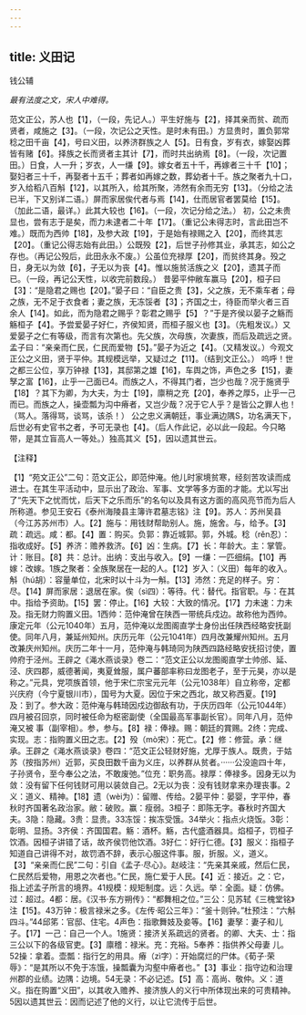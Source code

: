 ```yaml
---
---
---
```

title: 义田记
---



钱公辅

*最有法度之文，宋人中难得。*

范文正公，苏人也【1】，（一段，先记人。）平生好施与【2】，择其亲而贫、疏而贤者，咸施之【3】。（一段，次记公之天性。是时未有田。）方显贵时，置负郭常稔之田千亩【4】，号曰义田，以养济群族之人【5】。日有食，岁有衣，嫁娶凶葬皆有赌【6】。择族之长而贤者主其计【7】，而时共出纳焉【8】。（一段，次记置田。）日食，人一升；岁衣，人一缣【9】。嫁女者五十千，再嫁者三十千【10】；娶妇者三十千，再娶者十五千；葬者如再嫁之数，葬幼者十千。族之聚者九十口，岁入给稻八百斛【12】，以其所入，给其所聚，沛然有余而无穷【13】。（分给之法已半，下又别详二语。）屏而家居俟代者与焉【14】，仕而居官者罢莫给【15】。（加此二语，最详。）此其大较也【16】。（一段，次记分给之法。）
初，公之未贵显也，尝有志于是矣，而力未逮者二十年【17】。（重记公未得志时，言此田岂不难。）既而为西帅【18】，及参大政【19】，于是始有禄赐之入【20】，而终其志【20】。（重记公得志始有此田。）公既殁【2】，后世子孙修其业，承其志，如公之存也。（再记公殁后，此田永永不废。）公虽位充禄厚【20】，而贫终其身。殁之日，身无以为敛【6】，子无以为丧【4】。惟以施贫活族之义【20】，遗其子而已。（一段，再记公天性，以收完前数段。）
昔晏平仲敝车赢马【20】，桓子曰【3】：“是隐君之赐也【20】。”晏子曰：“自臣之贵【3】，父之族，无不乘车者；母之族，无不足于衣食者；妻之族，无冻馁者【3】；齐国之士，待臣而举火者三百余人【14】。如此，而为隐君之赐乎？彰君之赐乎【5】？”于是齐侯以晏子之觞而觞桓子【4】。予尝爱晏子好仁，齐侯知贤，而桓子服义也【3】。（先粗发议。）又爱晏子之仁有等级，而言有次第也。先父族，次母族，次妻族，而后及疏远之贤。孟子曰：“亲亲而仁民，仁民而爱物【5】。”晏子为近之【4】。（又精发议。）今观文正公之义田，贤于平仲。其规模远举，又疑过之【11】。（结到文正公。）
呜呼！世之都三公位，享万钟禄【13】，其邸第之雄【16】，车舆之饰，声色之多【15】，妻孥之富【16】，止乎一己面已4。而族之人，不得其门者，岂少也哉？况于施贤乎【18】？其下为卿，为大夫，为士【19】，廪稍之充【20】，奉养之厚5，止乎一己而已。而族之人，操壶瓢为沟中瘠者，又岂少哉？况于它人乎？是皆公之罪人也！（骂人。落得骂，谈骂，该杀！）
公之忠义满朝廷，事业满边隅S，功名满天下，后世必有史官书之者，予可无录也【4】。（后人作此记，必以此一段起。今只略带，是其立盲高人一等处。）独高其义【5】，因以遗其世云。

【注释】

【1】“苑文正公”二句：范文正公，即范仲淹。他儿时家境贫寒，经刻苦攻读而成进士。在其生平活动中，显示出了政治、军事、文学等多方面的才能。尤以写出了“先天下之忧而忧，后天下之乐而乐”的名句以及具有这方面的高风亮节而为后人所称道。参见王安石《泰州海陵县主簿许君墓志铭》注【9】。苏人：苏州吴县（今江苏苏州市）人。【2】施与：用钱财帮助别人。施，施舍。与，给予。【3】疏：疏远。咸：都。【4】置：购买。负郭：靠近城郭。郭，外城。稔（rěn忍）：指收成好。【5】养济：赡养救济。【6】凶：生病。【7】长：年龄大。主：掌管。计：账目。【8】共：总计。出纳：支出与收入。【9】一缣：一匹细绢。【10】再嫁：改嫁。1族之聚者：全族聚居在一起的人。【12】岁入：（义田）每年的收入。斛（hú胡）：容量单位，北宋时以十斗为一斛。【13】沛然：充足的样子。穷：尽。【14】屏而家居：退居在家。俟（sì四）：等待。代：替代。指官职。与：在其中。指给予资助。【15】罢：停止。【16】大较：大致的情况。【17】力未速：力未及。指无财力购置义田。1西帅：范仲淹曾在陕西一带统兵戍边。故称他为西帅。康定元年（公元1040年）五月，范仲淹以龙图阁直学士身份出任陕西经略安抚副使。同年八月，兼延州知州。庆历元年（公元1041年）四月改兼耀州知州。五月改兼庆州知州。庆历二年十一月，范仲淹与韩琦同为陕西四路经略安抚招讨使，置
帅府于泾州。王辟之《渑水燕谈录》卷二：“范文正公以龙图阁直学士帅邠、延、泾、庆四郡，威德著闻，夷夏耸服，属户蕃部率称曰龙图老子，至于元昊，亦以是称之。”元具，党项族首领，他于宋仁宗宝元元年（公元1038年）自立称帝，定都兴庆府（今宁夏银川市），国号为大夏。因位于宋之西北，故又称西夏。【19】及：到了。参大政：范仲淹与韩琦因戍边御敌有功，于庆历四年（公元1044年）四月被召回京，同时被任命为枢密副使（全国最高军事副长官）。同年八月，范仲淹又被
事（副宰相）。参，参与。【8】禄：俸禄。赐：朝廷的賞赐。2终：完成、实现。志：指购置义田之志。【2】殁（mò宋）：死亡。【2】修：修营。承：继承。王辟之《渑水燕谈录》卷四：“范文正公轻财好施，尤厚于族人。既贵，于姑苏（按指苏州）近郭，买良田数千亩为义庄，以养群从贫者。······公没逾四十年，子孙贤令，至今奉公之法，不敢废弛。”位充：职务高。禄厚：俸禄多。因身无以为敛：没有留下任何钱财可用以装敛自己。2无以为丧：没有钱财拿来办理丧事。2义：道义、精神。【18】遗（wèi为）：留赠、传给。2晏平仲：晏婴，字平仲，春秋时齐国著名政治家。敝：破败。赢：瘦弱。3桓子：即陈无字。春秋时齐国大夫。3隐：隐藏。3贵：显贵。33冻馁：挨冻受饿。34举火：指点火烧饭。3彰：彰明、显扬。3齐侯：齐国国君。觞：酒杯。觞，古代盛酒器具。焰桓子，罚桓子饮酒。因桓子讲错了话，故齐侯罚他饮酒。3好仁：好行仁德。【3】服义：指桓子知道自己讲得不对，故罚酒不辞，表示心服这件事。服，折服。义，道义。【3】“亲亲而仁民”二句：引自《孟子·尽心》。赵岐注：“先亲其亲戚，然后仁民，仁民然后爱物，用恩之次者也。”仁民，施仁爱于人民。【4】近：接近。之：它，指上述孟子所言的境界。41规模：规矩制度。远：久远。举：全面。疑：仿佛。过：超过。4都：居。《汉书·东方朔传》：“都舞相之位。”三公：见苏轼《三槐堂铭》注【15】。43万钟：极言禄米之多。《左传·昭公三年》：“釜十则钟。”杜预注：“六斛四斗。”44邱笫：官邸、住宅。4声色：指歌舞妓及妾等。【16】妻孥：妻子和儿子。【17】一己：自己一个人。1施贤：接济关系疏远的贤者。的卿、大夫、士：指三公以下的各级官吏。【3】廪稽：禄米。充：充裕。5奉养：指供养父母妻
儿。52操：拿着。壶瓢：指行乞的用具。瘠（zì字）：开始腐烂的尸体。《荀子·荣辱》：“是其所以不免于冻饿，操瓢囊为沟壑中瘠者也。”【3】事业：指守边和治理州郡的业绩。边隅：边境。54无录：不必记述。【5】高：高尚、敬仲。义：道义。指在购置“义田”，以其收入赡养、接济族人的义行中所体现出来的可贵精神。5因以遗其世云：因而记述了他的义行，以让它流传于后世。